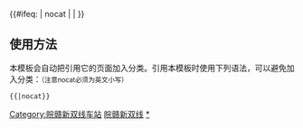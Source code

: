 {{鐵道路線|lua=1
| 模板名稱 = 皖赣铁路新双线
| 名稱 = [[皖赣新双线]]（建设中）
| 代表色 = 
| Logo = [[File:China_Railways.svg|17px]]
| 背景顏色 = #FFFFFF
| 車站列表 = 芜湖 ~ 芜湖南 ~ 湾沚南 ~ 宣城 ~ 宁国南 ~ 绩溪北
}}
<includeonly>{{#ifeq: {{{1}}} | nocat | <!--空--> | [[Category:皖赣新双线车站]] }}</includeonly><noinclude>

==使用方法==
本模板会自动把引用它的页面加入分类。引用本模板时使用下列语法，可以避免加入分类：<small>（注意nocat必须为英文小写）</small>
 <nowiki>{{</nowiki>{{PAGENAME}}<nowiki>|nocat}}</nowiki>
[[Category:中国铁路路线模板|皖赣新双线]]
[[Category:皖赣新双线车站|*]]
</noinclude>